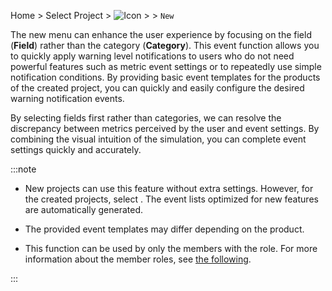 Home &gt; Select Project &gt; ![Icon](/img/ic-sitemap.svg) <Cmdname sid="sitemap" className="uitext" /> &gt; <Cmdname sid="side_event" className="uitext" /> &gt; <Cmdname sid="side_eventSetting" className="uitext" /> <code class="newfunc">New</code>

The new <Cmdname sid="side_eventSetting" className="uitext" /> menu can enhance the user experience by focusing on the field (**Field**) rather than the category (**Category**). This event function allows you to quickly apply warning level notifications to users who do not need powerful features such as metric event settings or to repeatedly use simple notification conditions. By providing basic event templates for the products of the created project, you can quickly and easily configure the desired warning notification events.

By selecting fields first rather than categories, we can resolve the discrepancy between metrics perceived by the user and event settings. By combining the visual intuition of the simulation, you can complete event settings quickly and accurately.

:::note

- New projects can use this feature without extra settings. However, for the created projects, select <Cmdname sid="BTN07682" className="uitext" />. The event lists optimized for new features are automatically generated.

- The provided event templates may differ depending on the product.

- This function can be used by only the members with the <Cmdname sid="sms_alert_settings" className="b500" /> role. For more information about the member roles, see [the following](../project/project-structure#project-auth).

:::
